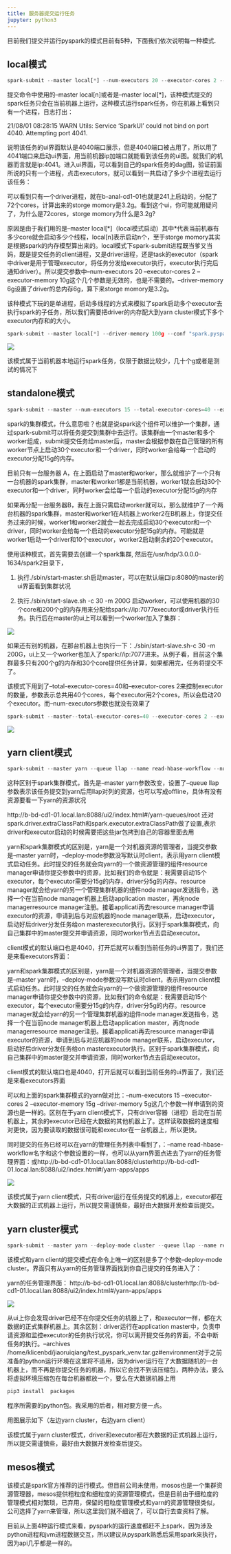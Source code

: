 ---
title: 服务器提交运行任务
jupyter: python3
---

目前我们提交并运行pyspark的模式目前有5种，下面我们依次说明每一种模式.


## local模式

```python
spark-submit --master local[*] --num-executors 20 --executor-cores 2 --executor-memory 10g --driver-memory 6g --conf "spark.pyspark.python=/usr/bin/python3.5" --archives /usr/local/lib/python3.5/pyspark_venv.tar.gz#environment /data/read_hbase.py
```

提交命令中使用的--master local[n]或者是--master local[*]，该种模式提交的spark任务只会在当前机器上运行，这种模式运行spark任务，你在机器上看到只有一个进程，日志打出：

21/08/01 08:28:15 WARN Utils: Service 'SparkUI' could not bind on port 4040. Attempting port 4041.

说明该任务的ui界面默认是4040端口展示，但是4040端口被占用了，所以用了4041端口来启动ui界面，用当前机器ip加端口就能看到该任务的ui图。就我们的机器而言就是ip:4041。进入ui界面，可以看到自己的spark任务的dag图，验证前面所说的只有一个进程，点击executors，就可以看到一共启动了多少个进程去运行该任务：


可以看到只有一个driver进程，就在b-anal-cd1-01也就是241上启动的，分配了72个cores，计算出来的storge momory是3.2g。看到这个ui，你可能就用疑问了，为什么是72cores，storge momory为什么是3.2g?


原因是由于我们用的是--master local[*]（local模式启动）其中*代表当前机器有多少core就会启动多少个线程，local[n]表示启动n个，至于storge momory其实是根据spark的内存模型算出来的。local模式下spark-submit进程既当爹又当妈，既是提交任务的client进程，又是driver进程，还是task的executor（spark中driver是用于管理executor，将任务分发给executor执行，executor执行完后通知driver）。所以提交参数中--num-executors 20 --executor-cores 2 --executor-memory 10g这个几个参数是无效的，也是不需要的。--driver-memory 6g设置了driver的总内存6g，算下来storge momory是3.2g。


该种模式下玩的是单进程，启动多线程的方式来模拟了spark启动多个executor去执行spark的子任务，所以我们需要把driver的内存配大到yarn cluster模式下多个executor内存和的大小。


```python
spark-submit --master local[*] --driver-memory 100g --conf "spark.pyspark.python=/usr/bin/python3.5" --archives /usr/local/lib/python3.5/pyspark_venv.tar.gz#environmen /data/read_hbase.py
```

![](../../../img/programming/spark/04_ui.png)

:::{.callout-warning}
该模式属于当前机器本地运行spark任务，仅限于数据比较少，几十个g或者是测试的情况下
:::

## standalone模式

```python
spark-submit --master --num-executors 15 --total-executor-cores=40 --executor-cores 2 --executor-spark://b-anal-cd1-01:7077memory 15 --driver-memory 5g --conf "spark.pyspark.python=/usr/bin/python3.5"--archives  --py-files /data/*.py /data/read_hbase.py
```

spark的集群模式，什么意思啦？也就是说spark这个组件可以维护一个集群，通过spark-submit可以将任务提交到集群中去运行。该集群由一个master和多个worker组成，submit提交任务给master后，master会根据参数在自己管理的所有worker节点上启动30个executor和一个driver，同时worker会给每一个启动的executor分配15g的内存。

目前只有一台服务器 A，在上面启动了master和worker，那么就维护了一个只有一台机器的spark集群，master和worker1都是当前机器，worker1就会启动30个executor和一个driver，同时worker会给每一个启动的executor分配15g的内存


如果再分配一台服务器B，我在上面只需启动worker就可以，那么就维护了一个两台机器的spark集群，master和worker1在A机器上worker2在B机器上，你提交任务过来的时候，worker1和worker2就会一起去完成启动30个executor和一个driver，同时worker会给每一个启动的executor分配15g的内存。可能就是worker1启动一个driver和10个executor，worker2启动剩余的20个executor。


使用该种模式，首先需要去创建一个spark集群, 然后在/usr/hdp/3.0.0.0-1634/spark2目录下， 

1. 执行./sbin/start-master.sh启动master，可以在默认端口ip:8080的master的ui界面看到集群状况

2. 执行./sbin/start-slave.sh  -c 30 -m 200G 启动worker，可以使用机器的30个core和200个g的内存用来分配给spark://ip:7077executor或driver执行任务。执行后在master的ui上可以看到一个worker加入了集群：

![](../../../img/programming/spark/04_standalone_ui.png)


如果还有别的机器，在那台机器上也执行一下：./sbin/start-slave.sh-c 30 -m 200G，ui上又一个worker也加入了spark://ip:7077进来。从例子看，目前这个集群最多只有200个g的内存和30个core提供任务计算，如果都用完，任务将提交不了。


该模式下用到了--total-executor-cores=40和--executor-cores 2来控制executor的数量，参数表示总共用40个cores，每个executor用2个cores，所以会启动20个executor。而--num-executors参数也就没有效果了

```python
spark-submit --master--total-executor-cores=40 --executor-cores 2 --executor-memory 15g --driver-spark://b-anal-cd1-01:7077memory 5g --conf "spark.pyspark.python=/usr/bin/python3.5"--archives /home/test_pyspark_venv.tar.gz#environment --py-files /data/protobuf_to_dict.py /data/read_hbase.py
```

![](../../../img/programming/spark/04_standalone.png)

## yarn client模式

```python
spark-submit --master yarn --queue llap --name read-hbase-workflow --num-executors 15 --executor-cores 2 --executor-memory 15g --driver-memory 5g --conf "spark.pyspark.python=/usr/bin/python3.5" --conf spark.driver.extraClassPath=/usr/hdp/current/phoenix-client/phoenix-client.jar:/usr/hdp/current/spark2-client/jars/spark-hive_2.11-2.3.1.3.0.0.0-1634.jar:/usr/hdp/current/spark2- --conf spark.executor.extraClassPath=/usr/hdp/current/phoenix-clientclient/jars/spark-examples_2.11-1.6.0-typesafe-001.jar/phoenix-client.jar:/usr/hdp/current/spark2-client/jars/spark-hive_2.11-2.3.1.3.0.0.0-1634.jar:/usr/hdp/current/spark2-client --archives /home/klicenbd/jiaoruiqiang/test_pyspark_venv.tar.gz#environment --/jars/spark-examples_2.11-1.6.0-typesafe-001.jarpy-files /data/protobuf_to_dict.py /data/read_hbase.py
```

这种区别于spark集群模式，首先是--master yarn参数改变，设置了--queue llap参数表示该任务提交到yarn后用llap对列的资源，也可以写成offline，具体有没有资源要看一下yarn的资源状况


http://b-bd-cd1-01.local.lan:8088/ui2/index.html#/yarn-queues/root 还对spark.driver.extraClassPath和spark.executor.extraClassPath做了设置,表示driver和executor启动的时候需要把这些jar包拷到自己的容器里面去用


yarn和spark集群模式的区别是，yarn是一个对机器资源的管理者，当提交参数是--master yarn时，--deploy-mode参数没写默认时client，表示用yarn client模式启动任务。此时提交的任务就会向yarn的一个做资源管理的组件resource manager申请你提交参数中的资源，比如我们的命令就是：我需要启动15个executor，每个executor需要分15g的内存，driver分5g的内存。resource manager就会给yarn的另一个管理集群机器的组件node manager发送指令，选择一个在当前node manager机器上启动application master，再向node managerresource manager注册。接着applicati再去resource manager申请executor的资源，申请到后与对应机器的node manager联系，启动executor，启动好后driver分发任务给on masterexecutor执行。区别于spark集群模式，向自己集群中的master提交并申请资源，同时worker节点去启动executor。

client模式的默认端口也是4040，打开后就可以看到当前任务的ui界面了，我们还是来看executors界面：


yarn和spark集群模式的区别是，yarn是一个对机器资源的管理者，当提交参数是--master yarn时，--deploy-mode参数没写默认时client，表示用yarn client模式启动任务。此时提交的任务就会向yarn的一个做资源管理的组件resource manager申请你提交参数中的资源，比如我们的命令就是：我需要启动15个executor，每个executor需要分15g的内存，driver分5g的内存。resource manager就会给yarn的另一个管理集群机器的组件node manager发送指令，选择一个在当前node manager机器上启动application master，再向node managerresource manager注册。接着applicati再去resource manager申请executor的资源，申请到后与对应机器的node manager联系，启动executor，启动好后driver分发任务给on masterexecutor执行。区别于spark集群模式，向自己集群中的master提交并申请资源，同时worker节点去启动executor。


client模式的默认端口也是4040，打开后就可以看到当前任务的ui界面了，我们还是来看executors界面


可以和上面的spark集群模式的yarn做对比：--num-executors 15 --executor-cores 2 --executor-memory 15g --driver-memory 5g这几个参数一样申请到的资源也是一样的。区别在于yarn client模式下，只有driver容器（进程）启动在当前机器上，其余的executor已经在大数据的其他机器上了。这样读取数据的速度相对更快，因为要读取的数据很可能和executor在一台机器上，所以更快。


同时提交的任务已经可以在yarn的管理任务列表中看到了，：--name read-hbase-workflow名字和这个参数设置的一样，也可以从yarn界面点进去了yarn的任务管理界面：或http://b-bd-cd1-01.local.lan:8088/clusterhttp://b-bd-cd1-01.local.lan:8088/ui2/index.html#/yarn-apps/apps


![](../../../img/programming/spark/04_yarn_client.png)

:::{.callout-warning}

该模式属于yarn client模式，只有driver运行在任务提交的机器上，executor都在大数据的正式机器上运行，所以提交需谨慎些，最好由大数据开发检查后提交。
:::

## yarn cluster模式

```python
spark-submit --master yarn --deploy-mode cluster --queue llap --name read-hbase-workflow --num-executors 15 --executor-cores 2 --executor-memory 15g --driver-memory 5g --driver-cores 2 --conf "spark.pyspark.python=/usr/bin/python3.5" --conf spark.driver.extraClassPath=/usr/hdp/current/phoenix-client/phoenix-client.jar:/usr/hdp/current/spark2-client/jars/spark-hive_2.11- --conf spark.executor.2.3.1.3.0.0.0-1634.jar:/usr/hdp/current/spark2-client/jars/spark-examples_2.11-1.6.0-typesafe-001.jarextraClassPath=/usr/hdp/current/phoenix-client/phoenix-client.jar:/usr/hdp/current/spark2-client/jars/spark-hive_2.11- --archives /home/klicenbd2.3.1.3.0.0.0-1634.jar:/usr/hdp/current/spark2-client/jars/spark-examples_2.11-1.6.0-typesafe-001.jar test_pyspark_venv.tar.gz#environment --py-files /data/protobuf_to_dict.py /data/read_hbase.py
```


该模式和yarn client的提交模式在命令上唯一的区别是多了个参数--deploy-mode cluster。界面只有从yarn的任务管理界面找到你自己提交的任务进入了：

yarn的任务管理界面： http://b-bd-cd1-01.local.lan:8088/clusterhttp://b-bd-cd1-01.local.lan:8088/ui2/index.html#/yarn-apps/apps

![](../../../img/programming/spark/04_yarn_cluster.png)

从ui上你会发现driver已经不在你提交任务的机器上了，和executor一样，都在大数据的正式集群机器上。其余区别：driver运行在application master中，负责申请资源和监控executor的任务执行状况，你可以离开提交任务的界面，不会中断任务的执行。--archives /home/klicenbd/jiaoruiqiang/test_pyspark_venv.tar.gz#environment对于之前准备的python运行环境在这里将不适用，因为driver运行在了大数据随机的一台机器上，而不再是你提交任务的机器，所以它会找不到该压缩包，两种办法，要么将虚拟环境压缩包在每台机器都放一个，要么在大数据机器上用

```python
pip3 install  packages
```

程序所需要的python包。我采用的后者，相对要方便一点。


用图展示如下（左边yarn cluster，右边yarn client）

:::{.callout-warning}
该模式属于yarn cluster模式，driver和executor都在大数据的正式机器上运行，所以提交需谨慎些，最好由大数据开发检查后提交。
:::


## mesos模式

该模式是spark官方推荐的运行模式。但目前公司未使用，mosos也是一个集群资源管理器，mesos提供粗粒度和细粒度的资源管理模式，但是目前由于细粒度的管理模式相对繁琐，已弃用，保留的粗粒度管理模式和yarn的资源管理很类似，公司选择了yarn来管理，所以这里我们就不细说了，可以自行去查资料了解。

目前从上面4种运行模式来看，pyspark的运行速度都赶不上spark，因为涉及python进程和jvm进程数据交互，所以建议从pyspark熟悉后采用spark来执行，因为api几乎都是一样的。